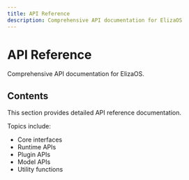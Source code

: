 ```yaml
---
title: API Reference
description: Comprehensive API documentation for ElizaOS
---
```


# API Reference

Comprehensive API documentation for ElizaOS.

## Contents

This section provides detailed API reference documentation.

Topics include:

- Core interfaces
- Runtime APIs
- Plugin APIs
- Model APIs
- Utility functions
